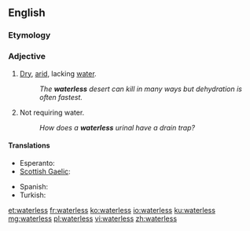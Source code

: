 ==English==

===Etymology===
{{suffix|water|less}}

===Adjective===
{{en-adj|-}}

# [[dry|Dry]], [[arid]], lacking [[water]].
#: ''The '''waterless''' desert can kill in many ways but dehydration is often fastest.''
# Not requiring water.
#: ''How does a '''waterless''' urinal have a drain trap?''

====Translations====
{{trans-top|lacking water}}
* Esperanto: {{t-|eo|senakva}}
* [[Scottish Gaelic]]: {{t-|gd|gun}} {{t+|gd|uisge}} {{gloss|without water}}
{{trans-mid}}
* Spanish: {{t+|es|sin}} {{t+|es|agua}} {{gloss|without water}}
* Turkish: {{t+|tr|susuz}}
{{trans-bottom}}

[[et:waterless]]
[[fr:waterless]]
[[ko:waterless]]
[[io:waterless]]
[[ku:waterless]]
[[mg:waterless]]
[[pl:waterless]]
[[vi:waterless]]
[[zh:waterless]]